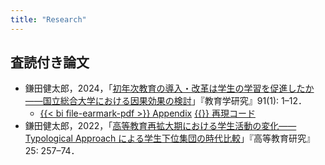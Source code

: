 ```yaml
---
title: "Research"
---
```


## 査読付き論文

- 鎌田健太郎，2024，「[初年次教育の導入・改革は学生の学習を促進したか——国立総合大学における因果効果の検討](https://doi.org/10.11555/kyoiku.91.1_1)」『教育学研究』91(1): 1–12． 
  - [{{< bi file-earmark-pdf >}} Appendix](https://researchmap.jp/kamaken/published_papers/44513554/attachment_file.pdf){.btn .btn-outline-primary .btn-sm} [{{<bi code-square >}} 再現コード](https://github.com/Kentaro-Kamada/Replic-2024-JJER){.btn .btn-outline-primary .btn-sm}

- 鎌田健太郎，2022，「[高等教育再拡大期における学生活動の変化——Typological Approach による学生下位集団の時代比較](https://doi.org/10.32116/jaher.25.0_257)」『高等教育研究』25: 257–74．


